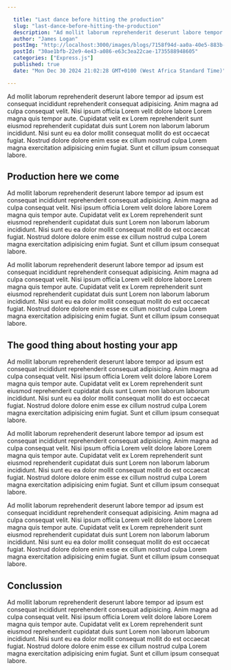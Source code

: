 ```yaml
---

  title: "Last dance before hitting the production"
  slug: "last-dance-before-hitting-the-production"
  description: "Ad mollit laborum reprehenderit deserunt labore tempor ad ipsum est consequat incididunt reprehenderit consequat adipisicing. Anim magna ad culpa consequat velit. Nisi ipsum officia Lorem velit dolore labore Lorem magna quis tempor aute. Cupidatat velit ex Lorem reprehenderit sunt eiusmod reprehenderit cupidatat duis sunt Lorem non laborum laborum incididunt. "
  author: "James Logan"
  postImg: "http://localhost:3000/images/blogs/7158f94d-aa0a-40e5-883b-ca46ddee9722-1735588784729-WhatsApp Image 2024-12-26 at 13.25.32.jpeg"
  postId: "30ae1bfb-22e9-4e43-a086-e63c3ea22cae-1735588948605"
  categories: ["Express.js"]
  published: true
  date: "Mon Dec 30 2024 21:02:28 GMT+0100 (West Africa Standard Time)"

---
```


  Ad mollit laborum reprehenderit deserunt labore tempor ad ipsum est consequat incididunt reprehenderit consequat adipisicing. Anim magna ad culpa consequat velit. Nisi ipsum officia Lorem velit dolore labore Lorem magna quis tempor aute. Cupidatat velit ex Lorem reprehenderit sunt eiusmod reprehenderit cupidatat duis sunt Lorem non laborum laborum incididunt. Nisi sunt eu ea dolor mollit consequat mollit do est occaecat fugiat. Nostrud dolore dolore enim esse ex cillum nostrud culpa Lorem magna exercitation adipisicing enim fugiat. Sunt et cillum ipsum consequat labore.

## Production here we come

Ad mollit laborum reprehenderit deserunt labore tempor ad ipsum est consequat incididunt reprehenderit consequat adipisicing. Anim magna ad culpa consequat velit. Nisi ipsum officia Lorem velit dolore labore Lorem magna quis tempor aute. Cupidatat velit ex Lorem reprehenderit sunt eiusmod reprehenderit cupidatat duis sunt Lorem non laborum laborum incididunt. Nisi sunt eu ea dolor mollit consequat mollit do est occaecat fugiat. Nostrud dolore dolore enim esse ex cillum nostrud culpa Lorem magna exercitation adipisicing enim fugiat. Sunt et cillum ipsum consequat labore.

Ad mollit laborum reprehenderit deserunt labore tempor ad ipsum est consequat incididunt reprehenderit consequat adipisicing. Anim magna ad culpa consequat velit. Nisi ipsum officia Lorem velit dolore labore Lorem magna quis tempor aute. Cupidatat velit ex Lorem reprehenderit sunt eiusmod reprehenderit cupidatat duis sunt Lorem non laborum laborum incididunt. Nisi sunt eu ea dolor mollit consequat mollit do est occaecat fugiat. Nostrud dolore dolore enim esse ex cillum nostrud culpa Lorem magna exercitation adipisicing enim fugiat. Sunt et cillum ipsum consequat labore.



## The good thing about hosting your app

Ad mollit laborum reprehenderit deserunt labore tempor ad ipsum est consequat incididunt reprehenderit consequat adipisicing. Anim magna ad culpa consequat velit. Nisi ipsum officia Lorem velit dolore labore Lorem magna quis tempor aute. Cupidatat velit ex Lorem reprehenderit sunt eiusmod reprehenderit cupidatat duis sunt Lorem non laborum laborum incididunt. Nisi sunt eu ea dolor mollit consequat mollit do est occaecat fugiat. Nostrud dolore dolore enim esse ex cillum nostrud culpa Lorem magna exercitation adipisicing enim fugiat. Sunt et cillum ipsum consequat labore.

Ad mollit laborum reprehenderit deserunt labore tempor ad ipsum est consequat incididunt reprehenderit consequat adipisicing. Anim magna ad culpa consequat velit. Nisi ipsum officia Lorem velit dolore labore Lorem magna quis tempor aute. Cupidatat velit ex Lorem reprehenderit sunt eiusmod reprehenderit cupidatat duis sunt Lorem non laborum laborum incididunt. Nisi sunt eu ea dolor mollit consequat mollit do est occaecat fugiat. Nostrud dolore dolore enim esse ex cillum nostrud culpa Lorem magna exercitation adipisicing enim fugiat. Sunt et cillum ipsum consequat labore.

Ad mollit laborum reprehenderit deserunt labore tempor ad ipsum est consequat incididunt reprehenderit consequat adipisicing. Anim magna ad culpa consequat velit. Nisi ipsum officia Lorem velit dolore labore Lorem magna quis tempor aute. Cupidatat velit ex Lorem reprehenderit sunt eiusmod reprehenderit cupidatat duis sunt Lorem non laborum laborum incididunt. Nisi sunt eu ea dolor mollit consequat mollit do est occaecat fugiat. Nostrud dolore dolore enim esse ex cillum nostrud culpa Lorem magna exercitation adipisicing enim fugiat. Sunt et cillum ipsum consequat labore.

## Conclussion

Ad mollit laborum reprehenderit deserunt labore tempor ad ipsum est consequat incididunt reprehenderit consequat adipisicing. Anim magna ad culpa consequat velit. Nisi ipsum officia Lorem velit dolore labore Lorem magna quis tempor aute. Cupidatat velit ex Lorem reprehenderit sunt eiusmod reprehenderit cupidatat duis sunt Lorem non laborum laborum incididunt. Nisi sunt eu ea dolor mollit consequat mollit do est occaecat fugiat. Nostrud dolore dolore enim esse ex cillum nostrud culpa Lorem magna exercitation adipisicing enim fugiat. Sunt et cillum ipsum consequat labore.
  